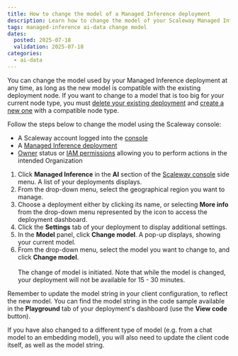 ```yaml
---
title: How to change the model of a Managed Inference deployment
description: Learn how to change the model of your Scaleway Managed Inference deployment in just a few easy clicks.
tags: managed-inference ai-data change model
dates:
  posted: 2025-07-18
  validation: 2025-07-18
categories:
  - ai-data
---
```



You can change the model used by your Managed Inference deployment at any time, as long as the new model is compatible with the existing deployment node. If you want to change to a model that is too big for your current node type, you must [delete your existing deployment](/managed-inference/how-to/delete-deployment/) and [create a new one](/managed-inference/how-to/create-deployment/) with a compatible node type.

Follow the steps below to change the model using the Scaleway console:

<Requirements />

  - A Scaleway account logged into the [console](https://console.scaleway.com)
  - A [Managed Inference deployment](/managed-inference/quickstart/)
  - [Owner](/iam/concepts/#owner) status or [IAM permissions](/iam/concepts/#permission) allowing you to perform actions in the intended Organization

1. Click **Managed Inference** in the **AI** section of the [Scaleway console](https://console.scaleway.com) side menu. A list of your deployments displays.
2. From the drop-down menu, select the geographical region you want to manage.
3. Choose a deployment either by clicking its name, or selecting **More info** from the drop-down menu represented by the icon <Icon name="more" /> to access the deployment dashboard.
4. Click the **Settings** tab of your deployment to display additional settings.
5. In the **Model** panel, click **Change model**. 
    A pop-up displays, showing your current model.
6. From the drop-down menu, select the model you want to change to, and click **Change model**.
    <br/> <br/>
    The change of model is initiated. Note that while the model is changed, your deployment will not be available for 15 - 30 minutes.

Remember to update the model string in your client configuration, to reflect the new model. You can find the model string in the code sample available in the **Playground** tab of your deployment's dashboard (use the **View code** button). 

If you have also changed to a different type of model (e.g. from a chat model to an embedding model), you will also need to update the client code itself, as well as the model string.